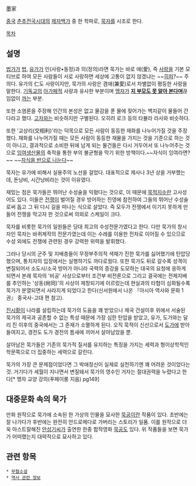 墨家

[[중국]] [[춘추전국시대]]의 [[제자백가]] 중 한 학파로, [[묵자]]를 시조로 한다.

[[목차]]
== 설명 ==
[[법가]]가 [[법]], [[유가]]가 인(사랑•동정)과 의(정의)라면 묵가는 바로 애(愛), 즉 [[사랑]]을 기본 모티브로 하여 모든 사람들이 서로 사랑하면 세상에 고통이 없지 않겠냐는 ~~[[히피]]?~~ 주의다. 유가의 仁도 사랑이지만, 묵가의 사랑은 겸애(兼愛)로서 차별없이 평등한 사랑을 말한다. [[기독교]]의 [[아가페]]적 사랑과 유사한 부분이며 [[맹자]]가 '''[[패드립|지 부모도 못 알아 본다며]]'''끊임없이 [[까]]는 부분. 

또한 소염론을 주장해 인간의 본성은 없고 물감을 푼 물에 젖어가는 백지같이 물들어 간다라고 했다. [[고자]]와는 비슷하지만 구별된다. 오히려 로크 등의 타뷸라 라사와 비슷하다.

또한 '교상리(交相利)'라는 덕목으로 모든 사람이 동등한 재화를 나누어가질 것을 주장했다. 재화를 나누어가질 때는 모든 사람이 동등한 재물을 가지는 것을 기준으로 하는 것이 아니고, 결과적으로 소비한 뒤에 남게 되는 물건들은 다시 거두어서 또 나누어주는 것으로 [[잉여]]생산물의 축적을 통한 부의 불균형을 막기 위한 방책이다.~~자식이 잉여라면?~~ ~~[[솔로몬|자식을 반으로 나눈다]]~~

묵자는 유가에 비해서 실용주의 노선을 걸었다. 대표적으로 제사나 3년 상을 거부했는데, 돈낭비, 시간낭비라는 것이 이유였다.

재밌는 점은 묵가들은 뛰어난 수성술을 익혔다는 것으로, 이 때문에 [[묵적지수]]란 고사성어도 있다. 이들은 [[전쟁]]이 벌어질 경우 방어하는 진영에 참전하여 그들의 뛰어난 수성술로써 돕고 그 뒤 다시 길을 떠나는 식으로 살았다. 즉 모두가 전쟁에서 이기지 못하게 만들어 전쟁을 막고자 한 것으로써 의외로 스케일이 크다.

묵자를 비롯한 묵가의 일원들은 당대 최고의 수성전문가였다고 한다. 다만 묵가의 창시자인 묵자는 바퀴제작의 전문가였는데 이는 수레를 이용한 전차로 이어질 수 있으므로 수성 외에도 전쟁에 관련된 경우 강력한 위력을 발휘했다.

그러나 당시의 군주 및 지배층들이 무정부주의적 색채가 진한 묵가를 싫어했기에 탄압당했으며, 통치자의 입장에서는 실행하기도 까다로웠다. 또한 묵가도 뒤로 갈수록 성격이 변질되어서 소도시/소국 방어가 아니라 국력의 증강을 도모하는 대국의 요청에 응하게 되면서 본래 묵자의 '비공' 사상으로부터 조건부 비전론으로 그리고 결국에는 전제지배를 추인하는 '상동(尙同)'의 사상이 제창되기에 이르렀는데 현실과의 타협이 심화될수록 묵가가 분열되면서 사라지게 되었다고 한다(신서원에서 나온 『아시아 역사와 문화 1권』 중국사-고대 편 참고).

[[진시황]]이 나라를 설립하는데 묵가의 도움을 꽤 받았으나 제국 건설이후 위에서 서술된 묵가의 제국과 공존할 수 없는 특성 때문에 가장 심한 탄압을 받았고, 유가, 도가와는 달리 진 이후의 중국에서는 그 존재가 소멸하게 된다. 오직 묵적이 신선으로서 [[도가]]에 받아들여지고, 경전도 도가 경전의 틈새에 끼어서 살아남았을 뿐.

살아남은 묵가들은 기존의 묵가적 질서를 유지하는 특징을 가지는 세력과 형이상학적인 학문쪽으로 더 집중하는 세력으로 갈린다.

묵가의 가장 큰 문제점이었다면 그 박애정신이 실제로 실천하기엔 꽤 어려운 것이었다는 것. 거기다가 세월이 지나면서 변질돼서 묵가의 영수인 거자는 절대권력을 누렸다고 한다[* 맹자 교양 강의(푸페이룽 지음) pg149]
== 대중문화 속의 묵가 ==
만화 원작으로 묵가에 소속된 한 가상의 인물을 묘사한 [[묵공]]이란 작품이 있다. 초반에는 잘 나가다가 후반에는 완전히 안드로메다로 가버리는 스토리가 일품. 이를 원작으로 더욱 아스트랄해진 [[안성기]]씨가 출연한 한중 합작영화 [[묵공]]도 있다. 위 작품들을 보면 묵가가 어떠했는지 대략적으로 묘사하고 있다.

== 관련 항목 ==
 * [[무협소설]]
 * [[역사 관련 정보]]
